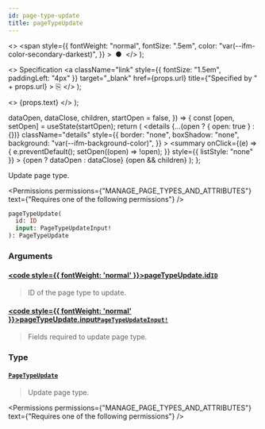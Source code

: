 ```yaml
---
id: page-type-update
title: pageTypeUpdate
---
```


  <>
    <span
      style={{
        fontWeight: "normal",
        fontSize: ".5em",
        color: "var(--ifm-color-secondary-darkest)",
      }}
    >
      &nbsp;●&nbsp;
    </span>
  </>
);

  <>
    Specification
    <a
      className="link"
      style={{ fontSize: "1.5em", paddingLeft: "4px" }}
      target="\_blank"
      href={props.url}
      title={"Specified by " + props.url}
    >
      ⎘
    </a>
  </>
);

  <>
    <span className={props.class}>{props.text}</span>
  </>
);


  dataOpen,
  dataClose,
  children,
  startOpen = false,
}) => {
  const [open, setOpen] = useState(startOpen);
  return (
    <details
      {...(open ? { open: true } : {})}
      className="details"
      style={{
        border: "none",
        boxShadow: "none",
        background: "var(--ifm-background-color)",
      }}
    >
      <summary
        onClick={(e) => {
          e.preventDefault();
          setOpen((open) => !open);
        }}
        style={{ listStyle: "none" }}
      >
        {open ? dataOpen : dataClose}
      </summary>
      {open && children}
    </details>
  );
};

Update page type.

<Permissions
  permissions={"MANAGE_PAGE_TYPES_AND_ATTRIBUTES"}
  text={"Requires one of the following permissions"}
/>

```graphql
pageTypeUpdate(
  id: ID
  input: PageTypeUpdateInput!
): PageTypeUpdate
```

### Arguments

#### [<code style={{ fontWeight: 'normal' }}>pageTypeUpdate.<b>id</b></code>](#)<Bullet />[`ID`](../../../api-reference/miscellaneous/scalars/id) <Badge class="badge badge--secondary" text="scalar"/> <Badge class="badge badge--secondary" text="miscellaneous"/>

> ID of the page type to update.

#### [<code style={{ fontWeight: 'normal' }}>pageTypeUpdate.<b>input</b></code>](#)<Bullet />[`PageTypeUpdateInput!`](../../../api-reference/pages/inputs/page-type-update-input) <Badge class="badge badge--secondary" text="non-null"/> <Badge class="badge badge--secondary" text="input"/> <Badge class="badge badge--secondary" text="pages"/>

> Fields required to update page type.

### Type

#### [`PageTypeUpdate`](../../../api-reference/pages/objects/page-type-update) <Badge class="badge badge--secondary" text="object"/> <Badge class="badge badge--secondary" text="pages"/>

> Update page type.

<Permissions
  permissions={"MANAGE_PAGE_TYPES_AND_ATTRIBUTES"}
  text={"Requires one of the following permissions"}
/>


